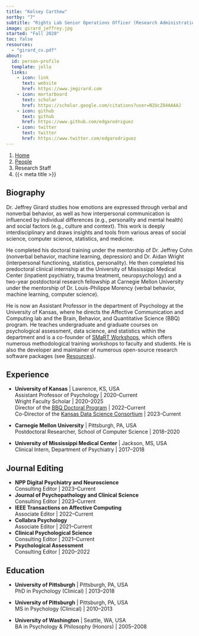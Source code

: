 ```yaml
---
title: "Kelsey Carthew"
sortby: "7"
subtitle: "Rights Lab Senior Operations Officer (Research Administration)"
image: girard_jeffrey.jpg
started: "Fall 2020"
toc: false
resources: 
  - "girard_cv.pdf"
about:
  id: person-profile
  template: jolla
  links:
    - icon: link
      text: website
      href: https://www.jmgirard.com
    - icon: mortarboard
      text: scholar
      href: https://scholar.google.com/citations?user=N2UcZ84AAAAJ
    - icon: github
      text: github
      href: https://www.github.com/edgarodriguez
    - icon: twitter
      text: twitter
      href: https://www.twitter.com/edgarodriguez
---
```


```{=html}
<nav aria-label="breadcrumb">
  <ol class="breadcrumb">
    <li class="breadcrumb-item"><a href="../../index.html">Home</a></li>
    <li class="breadcrumb-item"><a href="../../people.html">People</a></li>
    <li class="breadcrumb-item active">Research Staff</li>
    <li class="breadcrumb-item active" aria-current="page">{{< meta title >}}</li>
  </ol>
</nav>
```

:::{#person-profile}
:::

## Biography
Dr. Jeffrey Girard studies how emotions are expressed through verbal and nonverbal behavior, as well as how interpersonal communication is influenced by individual differences (e.g., personality and mental health) and social factors (e.g., culture and context). This work is deeply interdisciplinary and draws insights and tools from various areas of social science, computer science, statistics, and medicine.

He completed his doctoral training under the mentorship of Dr. Jeffrey Cohn (nonverbal behavior, machine learning, depression) and Dr. Aidan Wright (interpersonal functioning, statistics, personality). He then completed his predoctoral clinical internship at the University of Mississippi Medical Center (inpatient psychiatry, trauma treatment, neuropsychology) and a two-year postdoctoral research fellowship at Carnegie Mellon University under the mentorship of Dr. Louis-Philippe Morency (verbal behavior, machine learning, computer science). 

He is now an Assistant Professor in the department of Psychology at the University of Kansas, where he directs the Affective Communication and Computing lab and the Brain, Behavior, and Quantitative Science (BBQ) program. He teaches undergraduate and graduate courses on psychological assessment, data science, and statistics within the department and is a co-founder of [SMaRT Workshops](https://www.smart-workshops.com), which offers numerous methodological training workshops to faculty and students. He is also the developer and maintainer of numerous open-source research software packages (see [Resources](../../resources.qmd)).

## Experience

- **University of Kansas** | Lawrence, KS, USA<br />
  Assistant Professor of Psychology | 2020–Current<br />
  Wright Faculty Scholar | 2020–2025<br />
  Director of the [BBQ Doctoral Program](https://psychology.ku.edu/bbq) | 2022–Current <br />
  Co-Director of the [Kansas Data Science Consortium](https://data.ku.edu) | 2023-Current

- **Carnegie Mellon University** | Pittsburgh, PA, USA<br />
  Postdoctoral Researcher, School of Computer Science | 2018–2020

- **University of Mississippi Medical Center** | Jackson, MS, USA<br />
  Clinical Intern, Department of Psychiatry | 2017–2018

## Journal Editing

- **NPP Digital Psychiatry and Neuroscience** <a href="https://www.nature.com/dpn/" target="_blank" rel="noopener noreferrer"><i class="bi bi-box-arrow-up-right ms-1"></i></a><br />
  Consulting Editor | 2023–Current
- **Journal of Psychopathology and Clinical Science** <a href="https://www.apa.org/pubs/journals/abn" target="_blank" rel="noopener noreferrer"><i class="bi bi-box-arrow-up-right ms-1"></i></a><br />
  Consulting Editor | 2023–Current
- **IEEE Transactions on Affective Computing** <a href="https://www.computer.org/csdl/journal/ta" target="_blank" rel="noopener noreferrer"><i class="bi bi-box-arrow-up-right ms-1"></i></a><br />
  Associate Editor | 2022–Current
- **Collabra Psychology** <a href="https://online.ucpress.edu/collabra" target="_blank" rel="noopener noreferrer"><i class="bi bi-box-arrow-up-right ms-1"></i></a><br />
  Associate Editor | 2021–Current
- **Clinical Psychological Science** <a href="https://journals.sagepub.com/home/cpx" target="_blank" rel="noopener noreferrer"><i class="bi bi-box-arrow-up-right ms-1"></i></a><br />
  Consulting Editor | 2021–Current
- **Psychological Assessment** <a href="https://www.apa.org/pubs/journals/pas" target="_blank" rel="noopener noreferrer"><i class="bi bi-box-arrow-up-right ms-1"></i></a><br />
  Consulting Editor | 2020–2022

## Education

- **University of Pittsburgh** | Pittsburgh, PA, USA<br />
  PhD in Psychology (Clinical) | 2013–2018

- **University of Pittsburgh** | Pittsburgh, PA, USA<br />
  MS in Psychology (Clinical) | 2010–2013

- **University of Washington** | Seattle, WA, USA<br />
  BA in Psychology & Philosophy (Honors) | 2005–2008 

